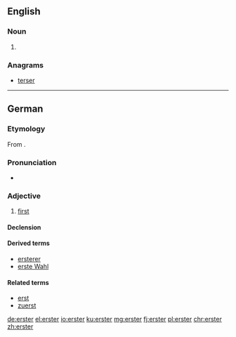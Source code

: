 ==English==

===Noun===
{{en-noun}}

# {{context|New York City|and|New Orleans|lang=en}} {{eye dialect of|oyster|lang=en}}

===Anagrams===
* [[terser#English|terser]]

----

==German==

===Etymology===
From {{etyl|goh|de}} {{term|ērist|lang=goh}}.

===Pronunciation===
* {{IPA|[ˈʔɛɐ̯stɐ]|lang=de}}

===Adjective===
{{de-adj|-}}

# [[first]]

====Declension====
{{de-decl-adj-notcomp|erst|strong_pred=yes}}

====Derived terms====
* [[ersterer]]
* [[erste Wahl]]

====Related terms====
* [[erst]]
* [[zuerst]]

[[de:erster]]
[[el:erster]]
[[io:erster]]
[[ku:erster]]
[[mg:erster]]
[[fj:erster]]
[[pl:erster]]
[[chr:erster]]
[[zh:erster]]